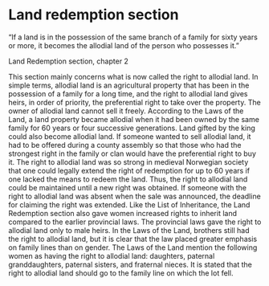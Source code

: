 
# Land redemption section

“If a land is in the possession of the same branch of a family for sixty years or more, it becomes the allodial land of the person who possesses it.”

Land Redemption section, chapter 2

<SubPages meta={meta} />

This section mainly concerns what is now called the right to allodial land. In simple terms, allodial land is an agricultural property that has been in the possession of a family for a long time, and the right to allodial land gives heirs, in order of priority, the preferential right to take over the property. The owner of allodial land cannot sell it freely. According to the Laws of the Land, a land property became allodial when it had been owned by the same family for 60 years or four successive generations. Land gifted by the king could also become allodial land. If someone wanted to sell allodial land, it had to be offered during a county assembly so that those who had the strongest right in the family or clan would have the preferential right to buy it. The right to allodial land was so strong in medieval Norwegian society that one could legally extend the right of redemption for up to 60 years if one lacked the means to redeem the land. Thus, the right to allodial land could be maintained until a new right was obtained. If someone with the right to allodial land was absent when the sale was announced, the deadline for claiming the right was extended. Like the List of Inheritance, the Land Redemption section also gave women increased rights to inherit land compared to the earlier provincial laws. The provincial laws gave the right to allodial land only to male heirs. In the Laws of the Land, brothers still had the right to allodial land, but it is clear that the law placed greater emphasis on family lines than on gender. The Laws of the Land mention the following women as having the right to allodial land: daughters, paternal granddaughters, paternal sisters, and fraternal nieces. It is stated that the right to allodial land should go to the family line on which the lot fell.